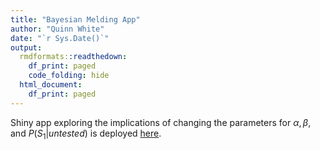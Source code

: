 ```yaml
---
title: "Bayesian Melding App"
author: "Quinn White"
date: "`r Sys.Date()`"
output:
  rmdformats::readthedown:
    df_print: paged
    code_folding: hide
  html_document:
    df_print: paged
---
```



Shiny app exploring the implications of changing the parameters for $\alpha, \beta,$ and $P(S_1|untested)$ is deployed [here](https://q-w-a.shinyapps.io/bayesian_melding_priors/).